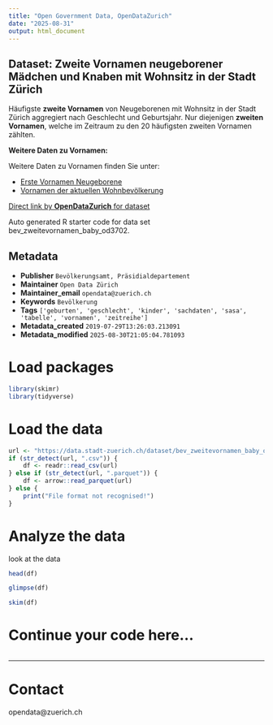 ```yaml
---
title: "Open Government Data, OpenDataZurich"
date: "2025-08-31"
output: html_document
---
```


## Dataset: Zweite Vornamen neugeborener Mädchen und Knaben mit Wohnsitz in der Stadt Zürich

Häufigste **zweite Vornamen** von Neugeborenen mit Wohnsitz in der Stadt Zürich aggregiert nach Geschlecht und Geburtsjahr. Nur diejenigen **zweiten Vornamen**, welche im Zeitraum zu den 20 häufigsten zweiten Vornamen zählten.


**Weitere Daten zu Vornamen:**

 Weitere Daten zu Vornamen finden Sie unter:

- [Erste Vornamen Neugeborene](https://data.stadt-zuerich.ch/dataset/bev_vornamen_baby_od3700)
- [Vornamen der aktuellen Wohnbevölkerung](https://data.stadt-zuerich.ch/dataset/bev_bestand_vornamen_jahrgang_geschlecht_od3701)


[]()



[Direct link by **OpenDataZurich** for dataset](https://data.stadt-zuerich.ch/dataset/bev_zweitevornamen_baby_od3702)

Auto generated R starter code for data set bev_zweitevornamen_baby_od3702.

## Metadata

- **Publisher** `Bevölkerungsamt, Präsidialdepartement`
- **Maintainer** `Open Data Zürich`
- **Maintainer_email** `opendata@zuerich.ch`
- **Keywords** `Bevölk­erung`
- **Tags** `['geburten', 'geschlecht', 'kinder', 'sachdaten', 'sasa', 'tabelle', 'vornamen', 'zeitreihe']`
- **Metadata_created** `2019-07-29T13:26:03.213091`
- **Metadata_modified** `2025-08-30T21:05:04.781093`


# Load packages

```r
library(skimr)
library(tidyverse)
```

# Load the data

```r
url <- "https://data.stadt-zuerich.ch/dataset/bev_zweitevornamen_baby_od3702/download/BEV370OD3702.csv"
if (str_detect(url, ".csv")) {
    df <- readr::read_csv(url)
} else if (str_detect(url, ".parquet")) {
    df <- arrow::read_parquet(url)
} else {
    print("File format not recognised!")
}
```

# Analyze the data

look at the data
```r
head(df)
```

```r
glimpse(df)
```

```r
skim(df)
```

# Continue your code here...

```r

```

------------------------------------------------------------------------

# Contact

opendata@zuerich.ch
